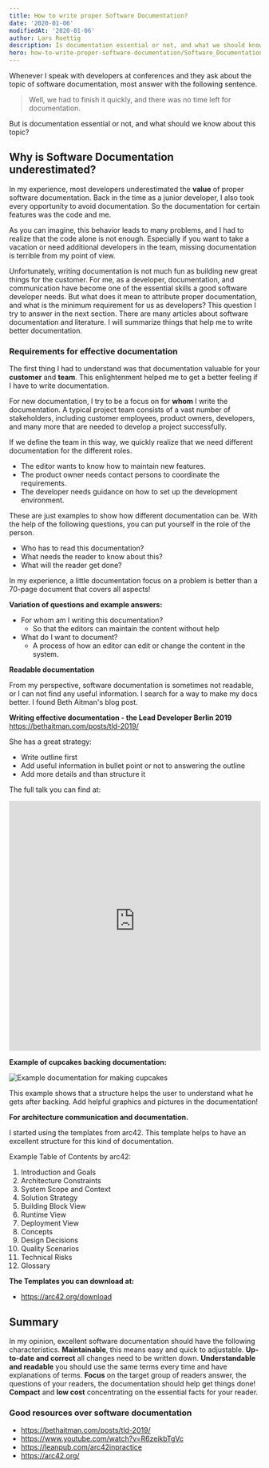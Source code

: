 ```yaml
---
title: How to write proper Software Documentation?
date: '2020-01-06'
modifiedAt: '2020-01-06'
author: Lars Roettig
description: Is documentation essential or not, and what we should know about this topic. I share my knowledge to help you write better software documentation.
hero: how-to-write-proper-software-documentation/Software_Documentation_Teaser.jpg
---
```


Whenever I speak with developers at conferences
and they ask about the topic of software documentation, most answer with the following sentence.

<blockquote className="relative p-4 text-xl italic">
  <p className="mb-4 font-serif">
    Well, we had to finish it quickly, and there was no time left for
    documentation.
  </p>
</blockquote>

But is documentation essential or not, and what should we know about this topic?

## Why is Software Documentation underestimated?

In my experience, most developers underestimated the **value** of proper software documentation.
Back in the time as a junior developer, I also took every opportunity to avoid documentation. So the documentation for certain features was the code and me.

As you can imagine, this behavior leads to many problems, and I had to realize that the code alone is not enough.
Especially if you want to take a vacation or need additional developers in the team, missing documentation is terrible from my point of view.

Unfortunately, writing documentation is not much fun as building new great things for the customer.
For me, as a developer, documentation, and communication have become one of the essential skills a good software developer needs. But what does it mean to attribute proper documentation, and what is the minimum requirement for us as developers? This question I try to answer in the next section. There are many articles about software documentation and literature. I will summarize things that help me to write better documentation.

### Requirements for effective documentation

The first thing I had to understand was that documentation valuable for your **customer** and **team**.
This enlightenment helped me to get a better feeling if I have to write documentation.

For new documentation, I try to be a focus on for **whom** I write the documentation.
A typical project team consists of a vast number of stakeholders, including customer employees, product owners, developers, and many more that are needed to develop a project successfully.

If we define the team in this way, we quickly realize that we need different documentation for the different roles.

- The editor wants to know how to maintain new features.
- The product owner needs contact persons to coordinate the requirements.
- The developer needs guidance on how to set up the development environment.

These are just examples to show how different documentation can be.
With the help of the following questions, you can put yourself in the role of the person.

- Who has to read this documentation?
- What needs the reader to know about this?
- What will the reader get done?

In my experience, a little documentation focus on a problem is better than a 70-page document that covers all aspects!

**Variation of questions and example answers:**

- For whom am I writing this documentation?
  - So that the editors can maintain the content without help
- What do I want to document?
  - A process of how an editor can edit or change the content in the system.

**Readable documentation**

From my perspective, software documentation is sometimes not readable, or I can not find any useful information. I search for a way to make my docs better.
I found Beth Aitman's blog post.

<Callout>
  <b>Writing effective documentation - the Lead Developer Berlin 2019</b> <br />
  <a
    href="https://bethaitman.com/posts/tld-2019/"
    target="_blank"
    rel="nofollow noopener noreferrer"
  >
    https://bethaitman.com/posts/tld-2019/
  </a>
</Callout>

She has a great strategy:

- Write outline first
- Add useful information in bullet point or not to answering the outline
- Add more details and than structure it

The full talk you can find at:

<iframe
  width="100%"
  height="500"
  src="https://www.youtube-nocookie.com/embed/R6zeikbTgVc"
  frameborder="0"
  allow="autoplay; encrypted-media"
  allowfullscreen
></iframe>

**Example of cupcakes backing documentation:**

![Example documentation for making cupcakes](cupcake_sample.jpg 'Example documentation for making cupcakes')

This example shows that a structure helps the user to understand what he gets after backing.
Add helpful graphics and pictures in the documentation!

**For architecture communication and documentation.**

I started using the templates from arc42.
This template helps to have an excellent structure for this kind of documentation.

Example Table of Contents by arc42:

1. Introduction and Goals
1. Architecture Constraints
1. System Scope and Context
1. Solution Strategy
1. Building Block View
1. Runtime View
1. Deployment View
1. Concepts
1. Design Decisions
1. Quality Scenarios
1. Technical Risks
1. Glossary

**The Templates you can download at:**

- https://arc42.org/download

## Summary

In my opinion, excellent software documentation should have the following characteristics. **Maintainable**, this means easy and quick to adjustable. **Up-to-date and correct** all changes need to be written down. **Understandable and readable** you should use the same terms every time and have explanations of terms.
**Focus** on the target group of readers answer, the questions of your readers, the documentation should help get things done! **Compact** and **low cost** concentrating on the essential facts for your reader.

### Good resources over software documentation

- https://bethaitman.com/posts/tld-2019/
- https://www.youtube.com/watch?v=R6zeikbTgVc
- https://leanpub.com/arc42inpractice
- https://arc42.org/
